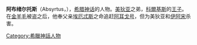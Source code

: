 {{expand english|time=2021-01-01}}
'''阿布绪尔托斯'''（Absyrtus，{{lang-grc|Ἄψυρτος}}），[[希腊神话|希腊神话]]的人物。[[美狄亚|美狄亚]]之弟，[[科爾基斯|科爾基斯]]的[[王子|王子]]。在[[金羊毛|金羊毛]]被盗之后，他奉父亲[[埃厄忒斯|埃厄忒斯]]之命追赶[[阿耳戈号|阿耳戈号]]，但为美狄亚和[[伊阿宋|伊阿宋]]杀害。

[[Category:希臘神話人物|Category:希臘神話人物]]